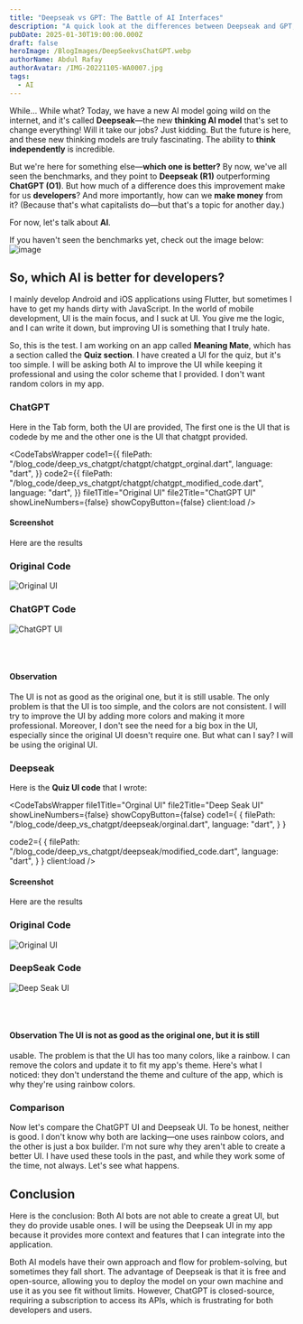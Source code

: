 ```yaml
---
title: "Deepseak vs GPT: The Battle of AI Interfaces"
description: "A quick look at the differences between Deepseak and GPT, focusing on their UI and features."
pubDate: 2025-01-30T19:00:00.000Z
draft: false
heroImage: /BlogImages/DeepSeekvsChatGPT.webp
authorName: Abdul Rafay
authorAvatar: /IMG-20221105-WA0007.jpg
tags:
  - AI
---
```



While... While what? Today, we have a new AI model going wild on the internet, and it's called **Deepseak**—the new **thinking AI model** that's set to change everything! Will it take our jobs? Just kidding. But the future is here, and these new thinking models are truly fascinating. The ability to **think independently** is incredible.

But we're here for something else—**which one is better?** By now, we've all seen the benchmarks, and they point to **Deepseak (R1)** outperforming **ChatGPT (O1)**. But how much of a difference does this improvement make for us **developers**? And more importantly, how can we **make money** from it? (Because that's what capitalists do—but that's a topic for another day.)

For now, let's talk about **AI**.

If you haven't seen the benchmarks yet, check out the image below:\
![image](/BlogImages/deepseak_benchmark.jpg "Benchmark Result")

## So, which AI is better for developers?

I mainly develop Android and iOS applications using Flutter, but sometimes I have to get my hands dirty with JavaScript. In the world of mobile development, UI is the main focus, and I suck at UI. You give me the logic, and I can write it down, but improving UI is something that I truly hate.

So, this is the test. I am working on an app called **Meaning Mate**, which has a section called the **Quiz section**. I have created a UI for the quiz, but it's too simple. I will be asking both AI to improve the UI while keeping it professional and using the color scheme that I provided. I don't want random colors in my app.

### ChatGPT

Here in the Tab form, both the UI are provided, The first one is the UI that is codede by me and the other one is the UI that chatgpt provided.

<CodeTabsWrapper
  code1={{
    filePath: "/blog_code/deep_vs_chatgpt/chatgpt/chatgpt_orginal.dart",
    language: "dart",
  }}
  code2={{
    filePath: "/blog_code/deep_vs_chatgpt/chatgpt/chatgpt_modified_code.dart",
    language: "dart",
  }}
  file1Title="Original UI"
  file2Title="ChatGPT UI"
  showLineNumbers={false}
  showCopyButton={false}
  client:load
/>

#### Screenshot

Here are the results

<div class="flex justify-center gap-4 p-4 bg-[#7aa2f7] rounded-lg">
  <div class="w-1/2 flex flex-col items-center">
    <h3 class="text-white text-lg mb-2">Original Code</h3>
    <img
      src="/BlogImages/orginal.webp"
      alt="Original UI"
      class="max-w-full h-auto rounded-lg shadow-md"
    />
  </div>
  <div class="w-1/2 flex flex-col items-center">
    <h3 class="text-white text-lg mb-2">ChatGPT Code</h3>
    <img
      src="/BlogImages/ChatGPT.webp"
      alt="ChatGPT UI"
      class="max-w-full h-auto rounded-lg shadow-md"
    />
  </div>
</div>

<br></br>
#### Observation

The UI is not as good as the original one, but it is still usable. The only problem is that the UI is too simple, and the colors are not consistent. I will try to improve the UI by adding more colors and making it more professional.
Moreover, I don't see the need for a big box in the UI, especially since the original UI doesn't require one. But what can I say? I will be using the original UI.

### Deepseak

Here is the **Quiz UI code** that I wrote:

<CodeTabsWrapper
file1Title="Orginal UI"
file2Title="Deep Seak UI"
showLineNumbers={false}
showCopyButton={false}
code1={
{
filePath: "/blog_code/deep_vs_chatgpt/deepseak/orginal.dart",
language: "dart",
}
}

code2={
{
filePath: "/blog_code/deep_vs_chatgpt/deepseak/modified_code.dart",
language: "dart",
}
}
client:load
/>

#### Screenshot

Here are the results

<div class="flex justify-center gap-4 p-4 bg-[#7aa2f7] rounded-lg">
  <div class="w-1/2 flex flex-col items-center">
    <h3 class="text-white text-lg mb-2">Original Code</h3>
    <img
      src="/BlogImages/orginal.webp"
      alt="Original UI"
      class="max-w-full h-auto rounded-lg shadow-md"
    />
  </div>
  <div class="w-1/2 flex flex-col items-center">
    <h3 class="text-white text-lg mb-2">DeepSeak Code</h3>
    <img
      src="/BlogImages/deepseak.webp"
      alt="Deep Seak UI"
      class="max-w-full h-auto rounded-lg shadow-md"
    />
  </div>
</div>

<br></br>
#### Observation The UI is not as good as the original one, but it is still
usable. The problem is that the UI has too many colors, like a rainbow. I can
remove the colors and update it to fit my app's theme. Here's what I noticed:
they don't understand the theme and culture of the app, which is why they're
using rainbow colors.

### Comparison

Now let's compare the ChatGPT UI and Deepseak UI. To be honest, neither is good. I don't know why both are lacking—one uses rainbow colors, and the other is just a box builder. I'm not sure why they aren't able to create a better UI. I have used these tools in the past, and while they work some of the time, not always. Let's see what happens.

## Conclusion

Here is the conclusion:
Both AI bots are not able to create a great UI, but they do provide usable ones. I will be using the Deepseak UI in my app because it provides more context and features that I can integrate into the application.

Both AI models have their own approach and flow for problem-solving, but sometimes they fall short. The advantage of Deepseak is that it is free and open-source, allowing you to deploy the model on your own machine and use it as you see fit without limits. However, ChatGPT is closed-source, requiring a subscription to access its APIs, which is frustrating for both developers and users.
